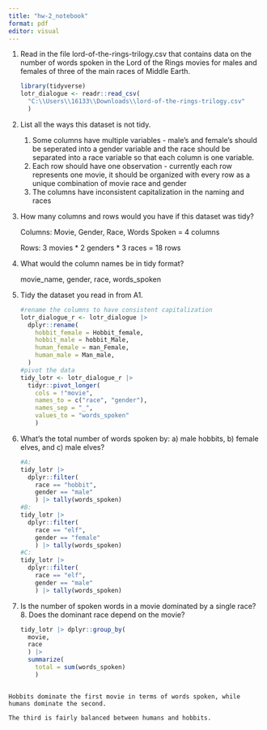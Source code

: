 ---
title: "hw-2_notebook"
format: pdf
editor: visual
---

1.  Read in the file lord-of-the-rings-trilogy.csv that contains data on the number of words spoken in the Lord of the Rings movies for males and females of three of the main races of Middle Earth.

    ```{r}
    library(tidyverse)
    lotr_dialogue <- readr::read_csv(
      "C:\\Users\\16133\\Downloads\\lord-of-the-rings-trilogy.csv"
      )
    ```

2.  List all the ways this dataset is not tidy.

    1.  Some columns have multiple variables - male's and female's should be seperated into a gender variable and the race should be separated into a race variable so that each column is one variable.
    2.  Each row should have one observation - currently each row represents one movie, it should be organized with every row as a unique combination of movie race and gender
    3.  The columns have inconsistent capitalization in the naming and races

3.  How many columns and rows would you have if this dataset was tidy?

    Columns: Movie, Gender, Race, Words Spoken = 4 columns

    Rows: 3 movies \* 2 genders \* 3 races = 18 rows

4.  What would the column names be in tidy format?

    movie_name, gender, race, words_spoken

5.  Tidy the dataset you read in from A1.

    ```{r}
    #rename the columns to have consistent capitalization
    lotr_dialogue_r <- lotr_dialogue |>
      dplyr::rename(
        hobbit_female = Hobbit_female,
        hobbit_male = hobbit_Male,
        human_female = man_Female,
        human_male = Man_male,
      )
    #pivot the data
    tidy_lotr <- lotr_dialogue_r |>
      tidyr::pivot_longer(
        cols = !"movie",
        names_to = c("race", "gender"),
        names_sep = "_",
        values_to = "words_spoken"
        )
    ```

6.  What’s the total number of words spoken by: a) male hobbits, b) female elves, and c) male elves?

    ```{r}
    #A: 
    tidy_lotr |> 
      dplyr::filter(
        race == "hobbit",
        gender == "male"
        ) |> tally(words_spoken)
    #B:
    tidy_lotr |> 
      dplyr::filter(
        race == "elf",
        gender == "female"
        ) |> tally(words_spoken)
    #C:
    tidy_lotr |>
      dplyr::filter(
        race == "elf",
        gender == "male"
        ) |> tally(words_spoken)
    ```

7.  Is the number of spoken words in a movie dominated by a single race? 8. Does the dominant race depend on the movie?

    ```{r}
    tidy_lotr |> dplyr::group_by(
      movie,
      race
      ) |>
      summarize(
        total = sum(words_spoken)
        )

    ```

```         

Hobbits dominate the first movie in terms of words spoken, while humans dominate the second.

The third is fairly balanced between humans and hobbits.
```
